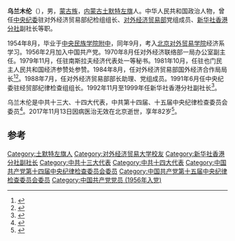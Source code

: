 '''乌兰木伦'''（{{bd|1935年|11月|2017年|11月13日|catIdx=Wulanmulun}}），男，[[中国蒙古族|蒙古族]]，[[内蒙古|内蒙古]][[土默特左旗|土默特左旗]]人。中华人民共和国政治人物，曾任[[中央纪委|中央纪委]]驻对外经济贸易部纪检组组长、[[对外经济贸易部|对外经济贸易部]]党组成员、[[新华社香港分社|新华社香港分社]]副社长等职。

1954年8月，毕业于[[中央民族学院附中|中央民族学院附中]]，同年9月，考入[[北京对外贸易学院|北京对外贸易学院]]经济系学习。1956年2月加入中国共产党。1970年8月任对外经济联络部一局办公室副主任。1979年11月，任驻南斯拉夫经济代表处一等秘书。1981年10月，任驻也门民主人民共和国经济参赞处参赞。1984年8月，任对外经济贸易部国外经济合作局局长<ref>{{cite book|title=中国共产党名人录|url=http://books.google.com/books?id=UZUcAQAAMAAJ|year=1997|publisher=四川人民出版社|page=188}}</ref><ref name="刘金田韩洪洪1993">{{cite book|author1=刘金田|author2=韩洪洪|title=中共第十四届中央委员名录|url=http://books.google.com/books?id=CTO4AAAAIAAJ|year=1993|publisher=中共党史出版社|isbn=978-7-80023-615-0|page=159}}</ref>。1988年7月，任对外经济贸易部部长助理、党组成员。1991年6月任中央纪委驻经贸部纪律检查组组长。1992年11月至1999年任新华社香港分社副社长<ref name="袁求實2015">{{cite book|author=袁求實|title=香港回歸以來大事記1997-2002（第二版）|url=http://books.google.com/books?id=9PijBwAAQBAJ&pg=PA227|date=2015-01-25|publisher=三聯書店(香港)有限公司|isbn=978-962-04-3637-6|page=227}}</ref>。

乌兰木伦是中共十三大、十四大代表，中共第十四届、十五届中央纪律检查委员会委员<ref>{{cite book|title=中共第十五届中央委员会中央纪律检查委员会委员名录|url=http://books.google.com/books?id=bTO4AAAAIAAJ|year=1999|publisher=中央文献出版社|page=376}}</ref>。2017年11月13日因病医治无效在北京逝世，享年82岁<ref>{{Cite web|url=http://cpc.people.com.cn/n1/2018/0108/c87393-29750159.html|title=乌兰木伦同志逝世--新闻报道-人民网|accessdate=2018-01-16|last=1010|work=cpc.people.com.cn|archive-date=2018-11-16|archive-url=https://web.archive.org/web/20181116173618/http://cpc.people.com.cn/n1/2018/0108/c87393-29750159.html|dead-url=no}}</ref>。

== 参考 ==
{{reflist}}

{{DEFAULTSORT:wu}}
[[Category:土默特左旗人|Category:土默特左旗人]]
[[Category:对外经济贸易大学校友|Category:对外经济贸易大学校友]]
[[Category:新华社香港分社副社长|Category:新华社香港分社副社长]]
[[Category:中共十三大代表|Category:中共十三大代表]]
[[Category:中共十四大代表|Category:中共十四大代表]]
[[Category:中国共产党第十四届中央纪律检查委员会委员|Category:中国共产党第十四届中央纪律检查委员会委员]]
[[Category:中国共产党第十五届中央纪律检查委员会委员|Category:中国共产党第十五届中央纪律检查委员会委员]]
[[Category:中国共产党党员_(1956年入党)|Category:中国共产党党员 (1956年入党)]]
